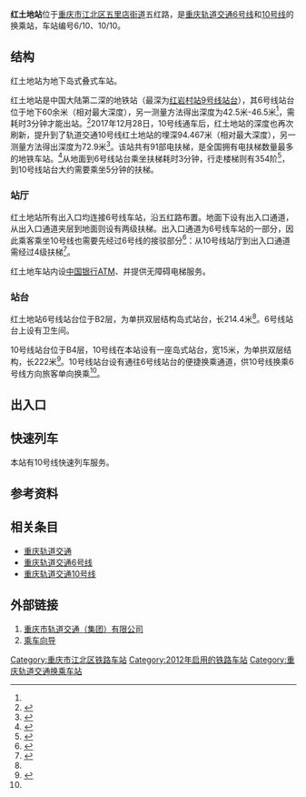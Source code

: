 {{Infobox station
|name=红土地
|eng_name=Hongtudi
|linecolour={{重庆轨道交通颜色|6}}
|linecolour2={{重庆轨道交通颜色|10}}
|image=红土地站10号线站台25号门.jpg
|caption=10号线站台
|code={{重庆轨道交通车站编号||6|1|0}} {{重庆轨道交通车站编号|1|0|1|0}}
|country={{PRC}}
|borough=[[重庆市|重庆市]][[江北区_(重庆市)|江北区]][[五里店街道_(重庆市)|五里店街道]]
|address=五红路
|coordinates={{coord|29.586941|106.547199|display=inline,title}}
|owned=[[重庆市轨道交通（集团）有限公司|重庆市轨道交通（集团）有限公司]]
|operator=[[重庆市轨道交通（集团）有限公司|重庆市轨道交通（集团）有限公司]]
|line={{重庆轨道交通线路名|6|narrow|long}}<br>{{重庆轨道交通线路名|10|narrow|long}}
|levels=4层
|interchange=垂直换乘
|structure=地下车站
|platform=2座[[岛式站台|岛式站台]]
|tracks=4条
|exits=4个
|opened={{重庆轨道交通线路名|6|narrow|no}}：2012年9月28日<ref>{{cite web|url=https://weibo.com/2152519810/yDO30acM5|title=#6号线开通试运营#  重庆第四条轨道交通线路——6号线通车啦！|date=2012-09-27}}</ref><br />
{{重庆轨道交通线路名|10|narrow|no}}：2017年12月28日<ref>{{cite web|url=https://weibo.com/2152519810/FBIcrb5HW|title=【运营通告】5号线一期北段、10号线一期定于2017年12月28日14：00开通试运营。|date=2017-12-28|access-date=2021-08-14|archive-date=2021-10-26|archive-url=https://web.archive.org/web/20211026214721/https://weibo.com/2152519810/FBIcrb5HW|dead-url=no}}</ref>
|services={{Adjacent stations|system=重庆轨道交通
|line1=6|left1=五里店|right1=黄泥塝
|line2=10|left2=鲤鱼池|right2=龙头寺公园
|line3=10|type3=r|left3=鲤鱼池|right3=重庆北站南广场
}}
|timetable={{车站首末班时刻|重庆轨道交通|红土地}}
}}
'''红土地站'''位于[[重庆市|重庆市]][[江北区_(重庆市)|江北区]][[五里店街道_(重庆市)|五里店街道]]五红路，是[[重庆轨道交通|重庆轨道交通]][[重庆轨道交通6号线|6号线]]和[[重庆轨道交通10号线|10号线]]的换乘站，车站编号6/10、10/10。

== 结构 ==
红土地站为地下岛式叠式车站。
{{城轨车站结构
|floor1=B1|label1A=站厅|text1A={{重庆轨道交通设施列表|票务|出口|2a=1、3|无障碍电梯}}
|floor2=B2|label2A=站台|text2A={{重庆轨道交通设施列表|无障碍卫生间|无障碍电梯}}
 |map2A={{PlatformMap|I|system=重庆轨道交通|line=6|next1=五里店|next2=黄泥塝|switchR1=rSTS-}}
|floor3=B3|label3A=站厅|text3A={{重庆轨道交通设施列表|票务|出口|2a=1、3|无障碍电梯}}
|floor4=B4|label4A=站台|text4A={{重庆轨道交通设施列表|无障碍卫生间|无障碍电梯}}
 |map4A={{PlatformMap|I|system=重庆轨道交通|line=10|next1=鲤鱼池|next2=龙头寺公园}}}}
{{gallery
|File:Chongqing Rail Transit - Hongtudi.JPG|6号线站台
|File:Hongtudi Station Line 10.jpg|10号线站台
}}

红土地站是中国大陆第二深的地铁站（最深为[[红岩村站#9号线车站|红岩村站9号线站台]]），其6号线站台位于地下60余米（相对最大深度），另一测量方法得出深度为42.5米-46.5米<ref name="depth"/>，需耗时3分钟才能出站。<ref>{{cite news|url=http://itech.ifeng.com/44652648/news.shtml?srctag=pc2m|title=重庆现中国最深地铁站：坐扶梯3分钟才到地面|date=2017-07-18|accessdate=2017-07-19|archive-date=2019-08-20|archive-url=https://web.archive.org/web/20190820020022/http://itech.ifeng.com/44652648/news.shtml?srctag=pc2m|dead-url=no}}</ref>2017年12月28日，10号线通车后，红土地站的深度也再次刷新，提升到了轨道交通10号线红土地站的埋深94.467米（相对最大深度），另一测量方法得出深度为72.9米<ref name="depth">{{cite journal|author=中冶赛迪|title=重庆市轨道交通控制保护区 重庆轨道交通十号线土建10101标 红土地站下穿轨道六号线红土地站安全保 护施工方案及第三方监测方案|date=2015-07|quote=轨道六号线红土地站地处五黄路与洋河东路十字路口，位于五黄路北侧地下，大致呈东西向布置。结构型式为单拱双层型式，总长214.4m，车站埋深约为42.5m~46.5m，采用双侧壁导坑施工法。 新建的重庆轨道交通十号线红土地站位于五红路下方，呈南北向布臵，采用15米岛式站台，单拱双层（局部三层）结构，总长度222米。车站埋深为65.1m~72.9m。车站主体采用暗挖法施工，为复合式衬砌结构，二次衬砌结构宽为25.2米，高为20.81米}}</ref>。该站共有91部电扶梯，是全国拥有电扶梯数量最多的地铁车站。<ref>{{Cite web|url=http://news.sina.com.cn/c/2017-12-29/doc-ifyqcwaq5659760.shtml|title=重庆10号线红土地站刷新“全国最深地铁站”深度|accessdate=2017-12-29|work=news.sina.com.cn|archive-date=2019-08-19|archive-url=https://web.archive.org/web/20190819211440/http://news.sina.com.cn/c/2017-12-29/doc-ifyqcwaq5659760.shtml|dead-url=no}}</ref>从地面到6号线站台乘坐扶梯耗时3分钟，行走楼梯则有354阶<ref>{{cite news|title=重庆现最深地铁站：乘坐扶梯需3分多钟 皇冠大扶梯都服气|url=https://www.guancha.cn/society/2017_07_18_418721.shtml|publisher=观察者网|date=2017-07-18|accessdate=2018-12-05|archive-date=2019-08-22|archive-url=https://web.archive.org/web/20190822081944/https://www.guancha.cn/society/2017_07_18_418721.shtml|dead-url=no}}</ref>，到10号线站台大约需要乘坐5分钟的扶梯。

=== 站厅 ===
红土地站所有出入口均连接6号线车站，沿五红路布置。地面下设有出入口通道，从出入口通道夹层到地面则设有两级扶梯。出入口通道为6号线车站的一部分，因此乘客乘坐10号线也需要先经过6号线的接驳部分<ref name="crsg">{{cite news|title=深度 深度 创造新的高度——中铁六局重庆地铁十号线一期两站一区间施工纪实|url=http://www.crsg.com.cn/crsg/news/corpnews/47346/index.html|publisher=中铁六局集团有限公司|date=2017-05-26|accessdate=2018-12-05|archive-date=2018-12-05|archive-url=https://web.archive.org/web/20181205193317/http://www.crsg.com.cn/crsg/news/corpnews/47346/index.html|dead-url=no}}</ref>：从10号线站厅到出入口通道需经过4级扶梯<ref name="qq">{{cite news|title=10号线红土地站刷新“全国最深地铁站”深度|url=https://new.qq.com/omn/20171229/20171229A039BQ.html|publisher=腾讯网|date=2017-12-29|accessdate=2018-12-05|archive-date=2019-08-19|archive-url=https://web.archive.org/web/20190819060156/https://new.qq.com/omn/20171229/20171229A039BQ.html|dead-url=no}}</ref>。

红土地车站内设[[中国银行|中国银行]]ATM、并提供无障碍电梯服务。

=== 站台 ===
红土地站6号线站台位于B2层，为单拱双层结构岛式站台，长214.4米<ref name="depth"/>。6号线站台上设有卫生间。

10号线站台位于B4层，10号线在本站设有一座岛式站台，宽15米，为单拱双层结构，长222米<ref>{{cite journal|author=中铁六局集团有限公司|title=重庆轨道交通十号线01标临建方案|date=2014-05-06}}</ref>。10号线站台设有通往6号线站台的便捷换乘通道，供10号线换乘6号线方向旅客单向换乘<ref name="qq"/>。

== 出入口 ==
{{重庆轨道交通出口列表|
{{重庆轨道交通出口|1A|五红路|龙头寺公园}}
{{重庆轨道交通出口|1B|五红路|重庆市字水中学（东区）}}
{{重庆轨道交通出口|3A|五红路|长安丽都|acc=1}}
{{重庆轨道交通出口|3B|五红路|长安华都}}
}}
{{gallery
|File:Exit 1B of Hongtudi Station Line 6.jpg|1B出入口
}}

== 快速列车 ==

本站有10号线快速列车服务。 

{{车站附加时刻表|重庆轨道交通|红土地}}

== 参考资料 ==
{{reflist}}

== 相关条目 ==
*[[重庆轨道交通|重庆轨道交通]]
*[[重庆轨道交通6号线|重庆轨道交通6号线]]
*[[重庆轨道交通10号线|重庆轨道交通10号线]]

== 外部链接 ==
#[https://www.cqmetro.cn 重庆市轨道交通（集团）有限公司]{{Wayback|url=https://www.cqmetro.cn/ |date=20210523085253 }}
#[https://www.cqmetro.cn/yyfw/ccxd/default_1.shtml 乘车向导]{{Wayback|url=https://www.cqmetro.cn/yyfw/ccxd/default_1.shtml |date=20210523085318 }}

{{重庆轨道交通6号线}}
{{重庆轨道交通10号线}}
[[Category:重庆市江北区铁路车站|Category:重庆市江北区铁路车站]]
[[Category:2012年启用的铁路车站|Category:2012年启用的铁路车站]]
[[Category:重庆轨道交通换乘车站|Category:重庆轨道交通换乘车站]]